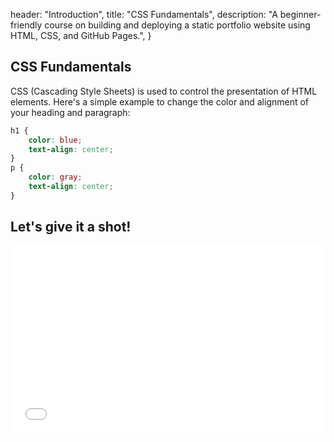 
  header: "Introduction",
  title: "CSS Fundamentals",
  description: "A beginner-friendly course on building and deploying a static portfolio website using HTML, CSS, and GitHub Pages.",
}

## CSS Fundamentals

CSS (Cascading Style Sheets) is used to control the presentation of HTML elements. Here's a simple example to change the color and alignment of your heading and paragraph:

```css
h1 {
    color: blue;
    text-align: center;
}
p {
    color: gray;
    text-align: center;
}
```
## Let's give it a shot!

<iframe width="100%" height="300" src="//jsfiddle.net/zackproser/r4w76any/1/embedded/html,css,result/dark/" allowfullscreen="allowfullscreen" allowpaymentrequest frameborder="0"></iframe>
